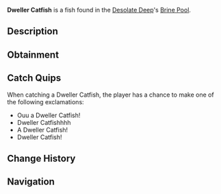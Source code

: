 {{FishInfobox
|image          = Dweller Catfish.png
|rarity         = Rare
|sea            = First Sea
|location       = [[Brine Pool]]
|sublocation    = 
|sources        = Fishing Rod
|radar_location = 
|prog_speed     = -20
|xp             = 150
|weather        = 
|time           = Day
|season         = Winter
|bait           = Weird Algae
|base_weight    = 16
|base_value     = 440
|weight_range   = 6
|base_chance    = 600
|base_resil     = 20
}}
'''Dweller Catfish''' is a {{Rarity|Rare}} fish found in the [[Desolate Deep]]'s [[Desolate Deep#Brine Pool|Brine Pool]].

== Description ==
{{Description|The Dweller Catfish is found near the bottom of the Desolate Brine Pool. They have bright fins and dark scales throughout their whole body, which they use to camouflage from possible predators within the Brine Pool.|Bestiary Entry}}

== Obtainment ==
{{Description|Found in the Brine Pool.|Bestiary Hint}}
{{Fish Availability|
Desolate Deep/Brine Pool
|top_rods      = 
Leviathan's Fang Rod\226754.45\62011.2;
Free Spirit Rod\218008.2\60694.89;
Trident Rod\211856.38\58982.19;
Azure Of Lagoon\155801.04\43324.94;
No-Life Rod\153677.33\42624.65;
Flimsy Rod\126963\38103.03;
Buddy Bond Rod\88417.71\25169.02;
Plastic Rod\97512.88\27981.37;
Nocturnal Rod\82929.14\81213.38;
Long Rod\105041.48\30391.38;
Seraphic Rod\136417.29\36726.94;
Ethereal Prism Rod\135524.98\36372.7;
Challenger's Rod\133007.45\36403.67;
Rod Of The Forgotten Fang\131771.65\35831.03;
Depthseeker Rod\129090.9\35674.86;
Rod Of The Exalted One\128966.06\35088.71;
Blazebringer Rod\127549.76\35510.68;
Rod Of The Depths\126686.4\34644.64;
Zeus Rod\126055.81\34696;
Verdant Shear Rod\125004.44\34900.27;
Avalanche Rod\119686.67\33090.61;
Reinforced Rod\119534.23\33070.92;
Volcanic Rod\113538.38\31250.67;
Steady Rod\61132.26\16881.27
|recommended   = Trident Rod
}}

== Catch Quips ==
When catching a Dweller Catfish, the player has a chance to make one of the following exclamations:
* Ouu a Dweller Catfish!
* Dweller Catfishhhh
* A Dweller Catfish!
* Dweller Catfish!

== Change History ==
{{Change History|{{subst:Current Version}}}}

== Navigation ==
{{Fish Navbox|Brine Pool}}
